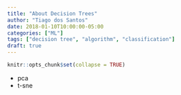 ```yaml
---
title: "About Decision Trees"
author: "Tiago dos Santos"
date: 2018-01-10T10:00:00-05:00
categories: ["ML"]
tags: ["decision tree", "algorithm", "classification"]
draft: true
---
```


```r
knitr::opts_chunk$set(collapse = TRUE)
```

- pca
- t-sne